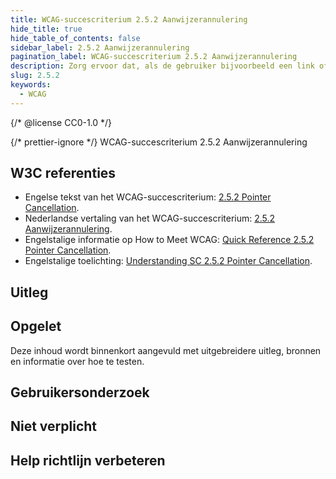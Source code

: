 ```yaml
---
title: WCAG-succescriterium 2.5.2 Aanwijzerannulering
hide_title: true
hide_table_of_contents: false
sidebar_label: 2.5.2 Aanwijzerannulering
pagination_label: WCAG-succescriterium 2.5.2 Aanwijzerannulering
description: Zorg ervoor dat, als de gebruiker bijvoorbeeld een link of button indrukt met een aanwijzer zoals een muis of vinger, er de mogelijkheid is om actie te voorkomen of ongedaan te maken.
slug: 2.5.2
keywords:
  - WCAG
---
```


{/* @license CC0-1.0 */}


{/* prettier-ignore */}
<WcagHeadingGroup level={1} conformanceLevel="Niveau A">WCAG-succescriterium 2.5.2 Aanwijzerannulering</WcagHeadingGroup>

## W3C referenties

- Engelse tekst van het WCAG-succescriterium: [<span lang="en">2.5.2 Pointer Cancellation</span>](https://www.w3.org/TR/WCAG22/#pointer-cancellation).
- Nederlandse vertaling van het WCAG-succescriterium: [2.5.2 Aanwijzerannulering](https://www.w3.org/Translations/WCAG22-nl/#aanwijzerannulering).
- Engelstalige informatie op <span lang="en">How to Meet WCAG</span>: [<span lang="en">Quick Reference 2.5.2 Pointer Cancellation</span>](https://www.w3.org/WAI/WCAG22/quickref/#pointer-cancellation).
- Engelstalige toelichting: [<span lang="en">Understanding SC 2.5.2 Pointer Cancellation</span>](https://www.w3.org/WAI/WCAG22/Understanding/pointer-cancellation.html).

## Uitleg

<Summary />

## Opgelet

Deze inhoud wordt binnenkort aangevuld met uitgebreidere uitleg, bronnen en informatie over hoe te testen.

## Gebruikersonderzoek

<CTAGebruikersonderzoek />

## Niet verplicht

<SpotlightSection>
  <Markdown omitH1 headinglevel={3}>
    <Disclaimer />
  </Markdown>
</SpotlightSection>

## Help richtlijn verbeteren

<Markdown omitH1 headinglevel={3}>
  <WCAGFooterInfo />
</Markdown>
